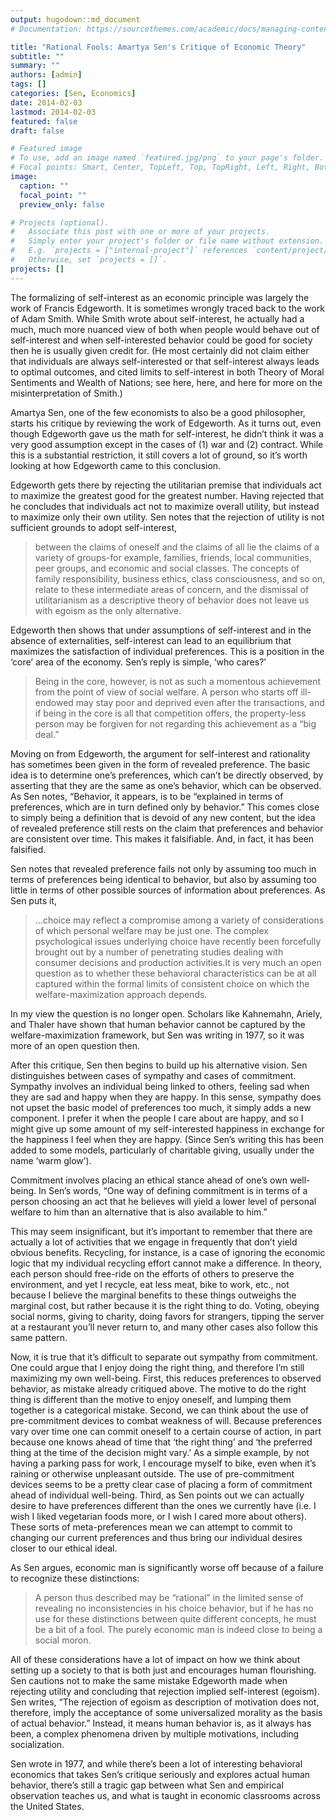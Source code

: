 ```yaml
---
output: hugodown::md_document
# Documentation: https://sourcethemes.com/academic/docs/managing-content/

title: "Rational Fools: Amartya Sen's Critique of Economic Theory"
subtitle: ""
summary: ""
authors: [admin]
tags: []
categories: [Sen, Economics]
date: 2014-02-03
lastmod: 2014-02-03
featured: false
draft: false

# Featured image
# To use, add an image named `featured.jpg/png` to your page's folder.
# Focal points: Smart, Center, TopLeft, Top, TopRight, Left, Right, BottomLeft, Bottom, BottomRight.
image:
  caption: ""
  focal_point: ""
  preview_only: false

# Projects (optional).
#   Associate this post with one or more of your projects.
#   Simply enter your project's folder or file name without extension.
#   E.g. `projects = ["internal-project"]` references `content/project/deep-learning/index.md`.
#   Otherwise, set `projects = []`.
projects: []
---
```


The formalizing of self-interest as an economic principle was largely the work of Francis Edgeworth. It is sometimes wrongly traced back to the work of Adam Smith. While Smith wrote about self-interest, he actually had a much, much more nuanced view of both when people would behave out of self-interest and when self-interested behavior could be good for society then he is usually given credit for. (He most certainly did not claim either that individuals are always self-interested or that self-interest always leads to optimal outcomes, and cited limits to self-interest in both Theory of Moral Sentiments and Wealth of Nations; see here, here, and here for more on the misinterpretation of Smith.)

Amartya Sen, one of the few economists to also be a good philosopher, starts his critique by reviewing the work of Edgeworth. As it turns out, even though Edgeworth gave us the math for self-interest, he didn’t think it was a very good assumption except in the cases of (1) war and (2) contract. While this is a substantial restriction, it still covers a lot of ground, so it’s worth looking at how Edgeworth came to this conclusion.

Edgeworth gets there by rejecting the utilitarian premise that individuals act to maximize the greatest good for the greatest number. Having rejected that he concludes that individuals act not to maximize overall utility, but instead to maximize only their own utility. Sen notes that the rejection of utility is not sufficient grounds to adopt self-interest,

>between the claims of oneself and the claims of all lie the claims of a variety of groups-for example, families, friends, local communities, peer groups, and economic and social classes. The concepts of family responsibility, business ethics, class consciousness, and so on, relate to these intermediate areas of concern, and the dismissal of utilitarianism as a descriptive theory of behavior does not leave us with egoism as the only alternative.

Edgeworth then shows that under assumptions of self-interest and in the absence of externalities, self-interest can lead to an equilibrium that maximizes the satisfaction of individual preferences. This is a position in the ‘core’ area of the economy. Sen’s reply is simple, ‘who cares?’

>Being in the core, however, is not as such a momentous achievement from the point of view of social welfare. A person who starts off ill-endowed may stay poor and deprived even after the transactions, and if being in the core is all that competition offers, the property-less person may be forgiven for not regarding this achievement as a “big deal.”

Moving on from Edgeworth, the argument for self-interest and rationality has sometimes been given in the form of revealed preference. The basic idea is to determine one’s preferences, which can’t be directly observed, by asserting that they are the same as one’s behavior, which can be observed. As Sen notes, “Behavior, it appears, is to be “explained in terms of preferences, which are in turn defined only by behavior.” This comes close to simply being a definition that is devoid of any new content, but the idea of revealed preference still rests on the claim that preferences and behavior are consistent over time. This makes it falsifiable. And, in fact, it has been falsified.

Sen notes that revealed preference fails not only by assuming too much in terms of preferences being identical to behavior, but also by assuming too little in terms of other possible sources of information about preferences. As Sen puts it,

> …choice may reflect a compromise among a variety of considerations of which personal welfare may be just one. The complex psychological issues underlying choice have recently been forcefully brought out by a number of penetrating studies dealing with consumer decisions and production activities.It is very much an open question as to whether these behavioral characteristics can be at all captured within the formal limits of consistent choice on which the welfare-maximization approach depends.

In my view the question is no longer open. Scholars like Kahnemahn, Ariely, and Thaler have shown that human behavior cannot be captured by the welfare-maximization framework, but Sen was writing in 1977, so it was more of an open question then.

After this critique, Sen then begins to build up his alternative vision. Sen distinguishes between cases of sympathy and cases of commitment. Sympathy involves an individual being linked to others, feeling sad when they are sad and happy when they are happy. In this sense, sympathy does not upset the basic model of preferences too much, it simply adds a new component. I prefer it when the people I care about are happy, and so I might give up some amount of my self-interested happiness in exchange for the happiness I feel when they are happy. (Since Sen’s writing this has been added to some models, particularly of charitable giving, usually under the name ‘warm glow’).

Commitment involves placing an ethical stance ahead of one’s own well-being. In Sen’s words, “One way of defining commitment is in terms of a person choosing an act that he believes will yield a lower level of personal welfare to him than an alternative that is also available to him.”

This may seem insignificant, but it’s important to remember that there are actually a lot of activities that we engage in frequently that don’t yield obvious benefits. Recycling, for instance, is a case of ignoring the economic logic that my individual recycling effort cannot make a difference. In theory, each person should free-ride on the efforts of others to preserve the environment, and yet I recycle, eat less meat, bike to work, etc., not because I believe the marginal benefits to these things outweighs the marginal cost, but rather because it is the right thing to do. Voting, obeying social norms, giving to charity, doing favors for strangers, tipping  the server at a restaurant you’ll never return to, and many other cases also follow this same pattern.

Now, it is true that it’s difficult to separate out sympathy from commitment. One could argue that I enjoy doing the right thing, and therefore I’m still maximizing my own well-being. First, this reduces preferences to observed behavior, as mistake already critiqued above. The motive to do the right thing is different than the motive to enjoy oneself, and lumping them together is a categorical mistake.  Second, we can think about the use of pre-commitment devices to combat weakness of will. Because preferences vary over time one can commit oneself to a certain course of action, in part because one knows ahead of time that ‘the right thing’ and ‘the preferred thing at the time of the decision might vary.’ As a simple example, by not having a parking pass for work, I encourage myself to bike, even when it’s raining or otherwise unpleasant outside. The use of pre-commitment devices seems to be a pretty clear case of placing a form of commitment ahead of individual well-being. Third, as Sen points out we can actually desire to have preferences different than the ones we currently have (i.e. I wish I liked vegetarian foods more, or I wish I cared more about others). These sorts of meta-preferences mean we can attempt to commit to changing our current preferences and thus bring our individual desires closer to our ethical ideal.

As Sen argues, economic man is significantly worse off because of a failure to recognize these distinctions:

>A person thus described may be “rational” in the limited sense of revealing no inconsistencies in his choice behavior, but if he has no use for these distinctions between quite different concepts, he must be a bit of a fool. The purely economic man is indeed close to being a social moron.

All of these considerations have a lot of impact on how we think about setting up a society to that is both just and encourages human flourishing. Sen cautions not to make the same mistake Edgeworth made when rejecting utility and concluding that rejection implied self-interest (egoism). Sen writes, “The rejection of egoism as description of motivation does not, therefore, imply the acceptance of some universalized morality as the basis of actual behavior.” Instead, it means human behavior is, as it always has been, a complex phenomena driven by multiple motivations, including socialization.

Sen wrote in 1977, and while there’s been a lot of interesting behavioral economics that takes Sen’s critique seriously and explores actual human behavior, there’s still a tragic gap between what Sen and empirical observation teaches us, and what is taught in economic classrooms across the United States.
